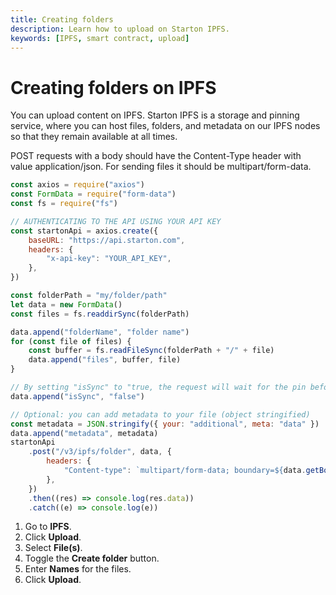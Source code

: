 ```yaml
---
title: Creating folders
description: Learn how to upload on Starton IPFS.
keywords: [IPFS, smart contract, upload]
---
```



# Creating folders on IPFS

You can upload content on IPFS. Starton IPFS is a storage and pinning service, where you can host files, folders, and metadata on our IPFS nodes so that they remain available at all times.

<Tabs>
<TabItem value="code" label="From Code">

POST requests with a body should have the Content-Type header with value application/json.
For sending files it should be multipart/form-data.

```jsx showLineNumbers
const axios = require("axios")
const FormData = require("form-data")
const fs = require("fs")

// AUTHENTICATING TO THE API USING YOUR API KEY
const startonApi = axios.create({
	baseURL: "https://api.starton.com",
	headers: {
		"x-api-key": "YOUR_API_KEY",
	},
})

const folderPath = "my/folder/path"
let data = new FormData()
const files = fs.readdirSync(folderPath)

data.append("folderName", "folder name")
for (const file of files) {
	const buffer = fs.readFileSync(folderPath + "/" + file)
	data.append("files", buffer, file)
}

// By setting "isSync" to "true, the request will wait for the pin before completing"
data.append("isSync", "false")

// Optional: you can add metadata to your file (object stringified)
const metadata = JSON.stringify({ your: "additional", meta: "data" })
data.append("metadata", metadata)
startonApi
	.post("/v3/ipfs/folder", data, {
		headers: {
			"Content-type": `multipart/form-data; boundary=${data.getBoundary()}`,
		},
	})
	.then((res) => console.log(res.data))
	.catch((e) => console.log(e))
```

</TabItem>
<TabItem value="dashboard" label="From Webapp">

1. Go to **IPFS**.
1. Click **Upload**.
1. Select **File(s)**.
1. Toggle the **Create folder** button.
1. Enter **Names** for the files.
1. Click **Upload**.

</TabItem>
</Tabs>
